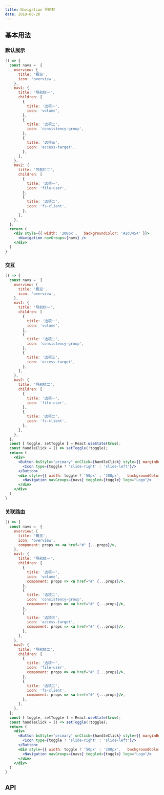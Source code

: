 ```yaml
---
title: Navigation 导航栏
date: 2019-06-20
---
```


## 基本用法
### 默认展示
```jsx
() => {
  const navs =  {
    overview: {
      title: '概览',
      icon: 'overview',
    },
    nav1: {
      title: '导航栏一',
      children: [
        {
          title: '选项一',
          icon: 'volume',
        },
        {
          title: '选项二',
          icon: 'consistency-group',
        },
        {
          title: '选项三',
          icon: 'access-target',
        },
      ],
    },
    nav2: {
      title: '导航栏二',
      children: [
        {
          title: '选项一',
          icon: 'file-user',
        },
        {
          title: '选项二',
          icon: 'fs-client',
        },
      ],
    },
  };
  return (
    <div style={{ width: '200px',   backgroundColor: '#2d3454' }}>
      <Navigation navGroups={navs} />
    </div>
  )
}
```

### 交互
```jsx
() => {
  const navs =  {
    overview: {
      title: '概览',
      icon: 'overview',
    },
    nav1: {
      title: '导航栏一',
      children: [
        {
          title: '选项一',
          icon: 'volume',
        },
        {
          title: '选项二',
          icon: 'consistency-group',
        },
        {
          title: '选项三',
          icon: 'access-target',
        },
      ],
    },
    nav2: {
      title: '导航栏二',
      children: [
        {
          title: '选项一',
          icon: 'file-user',
        },
        {
          title: '选项二',
          icon: 'fs-client',
        },
      ],
    },
  };
  const [ toggle, setToggle ] = React.useState(true);
  const handleClick = () => setToggle(!toggle);
  return (
    <div>
      <Button bsStyle="primary" onClick={handleClick} style={{ marginBottom: 8 }}>
        <Icon type={toggle ? 'slide-right' : 'slide-left'}/>
      </Button>
      <div style={{ width: toggle ? '50px' : '200px',   backgroundColor: '#2d3454' }}>
        <Navigation navGroups={navs} toggled={toggle} logo="Logo"/>
      </div>
    </div>
  )
}
```

### 关联路由
```jsx
() => {
  const navs =  {
    overview: {
      title: '概览',
      icon: 'overview',
      component: props => <a href="#" {...props}/>,
    },
    nav1: {
      title: '导航栏一',
      children: [
        {
          title: '选项一',
          icon: 'volume',
          component: props => <a href="#" {...props}/>,
        },
        {
          title: '选项二',
          icon: 'consistency-group',
          component: props => <a href="#" {...props}/>,
        },
        {
          title: '选项三',
          icon: 'access-target',
          component: props => <a href="#" {...props}/>,
        },
      ],
    },
    nav2: {
      title: '导航栏二',
      children: [
        {
          title: '选项一',
          icon: 'file-user',
          component: props => <a href="#" {...props}/>,
        },
        {
          title: '选项二',
          icon: 'fs-client',
          component: props => <a href="#" {...props}/>,
        },
      ],
    },
  };
  const [ toggle, setToggle ] = React.useState(true);
  const handleClick = () => setToggle(!toggle);
  return (
    <div>
      <Button bsStyle="primary" onClick={handleClick} style={{ marginBottom: 8 }}>
        <Icon type={toggle ? 'slide-right' : 'slide-left'}/>
      </Button>
      <div style={{ width: toggle ? '50px' : '200px',   backgroundColor: '#2d3454' }}>
        <Navigation navGroups={navs} toggled={toggle} logo="Logo"/>
      </div>
    </div>
  )
}
```

## API